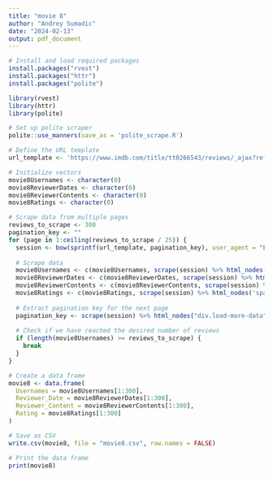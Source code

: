 ```yaml
---
title: "movie 8"
author: "Andrey Sumadic"
date: "2024-02-13"
output: pdf_document
---
```


```r
# Install and load required packages
install.packages("rvest")
install.packages("httr")
install.packages("polite")
```

```r

library(rvest)
library(httr)
library(polite)
```

```r
# Set up polite scraper
polite::use_manners(save_as = 'polite_scrape.R')
```

```r
# Define the URL template
url_template <- 'https://www.imdb.com/title/tt0266543/reviews/_ajax?ref_=undefined&paginationKey=%s'
```

```r
# Initialize vectors
movie8Usernames <- character(0)
movie8ReviewerDates <- character(0)
movie8ReviewerContents <- character(0)
movie8Ratings <- character(0)
```

```r
# Scrape data from multiple pages
reviews_to_scrape <- 300
pagination_key <- ""
for (page in 1:ceiling(reviews_to_scrape / 25)) {
  session <- bow(sprintf(url_template, pagination_key), user_agent = "Educational")
  
  # Scrape data
  movie8Usernames <- c(movie8Usernames, scrape(session) %>% html_nodes('span.display-name-link') %>% html_text())
  movie8ReviewerDates <- c(movie8ReviewerDates, scrape(session) %>% html_nodes('span.review-date') %>% html_text())
  movie8ReviewerContents <- c(movie8ReviewerContents, scrape(session) %>% html_nodes('div.text.show-more__control') %>% html_text())
  movie8Ratings <- c(movie8Ratings, scrape(session) %>% html_nodes('span.rating-other-user-rating') %>% html_text())
  
  # Extract pagination key for the next page
  pagination_key <- scrape(session) %>% html_nodes("div.load-more-data") %>% html_attr("data-key")
  
  # Check if we have reached the desired number of reviews
  if (length(movie8Usernames) >= reviews_to_scrape) {
    break
  }
}
```

```r
# Create a data frame
movie8 <- data.frame(
  Usernames = movie8Usernames[1:300],
  Reviewer_Date = movie8ReviewerDates[1:300],
  Reviewer_Content = movie8ReviewerContents[1:300],
  Rating = movie8Ratings[1:300]
)
```

```r
# Save as CSV
write.csv(movie8, file = "movie8.csv", row.names = FALSE)
```

```r
# Print the data frame
print(movie8)

```